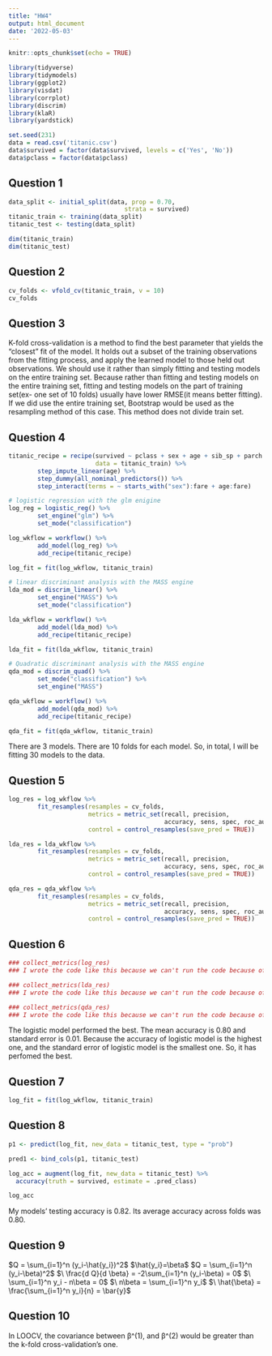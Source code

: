 ```yaml
---
title: "HW4"
output: html_document
date: '2022-05-03'
---
```


```r
knitr::opts_chunk$set(echo = TRUE)
```

```r
library(tidyverse)
library(tidymodels)
library(ggplot2)
library(visdat)
library(corrplot)
library(discrim)
library(klaR)
library(yardstick)
```

```r
set.seed(231)
data = read.csv('titanic.csv')
data$survived = factor(data$survived, levels = c('Yes', 'No'))
data$pclass = factor(data$pclass)
```


## Question 1
```r
data_split <- initial_split(data, prop = 0.70,
                                strata = survived)
titanic_train <- training(data_split)
titanic_test <- testing(data_split)
```

```r
dim(titanic_train)
dim(titanic_test)
```


## Question 2
```r
cv_folds <- vfold_cv(titanic_train, v = 10)
cv_folds
```


## Question 3
 K-fold cross-validation is a method to find the best parameter that yields the "closest" fit of the model. It holds out a subset of the training observations from the fitting process, and apply the learned model to those held out observations.
 We should use it rather than simply fitting and testing models on the entire training set. Because rather than fitting and testing models on the entire training set, fitting and testing models on the part of training set(ex- one set of 10 folds) usually have lower RMSE(it means better fitting). 
   If we did use the entire training set, Bootstrap would be used as the resampling method of this case. This method does not divide train set.


## Question 4
```r
titanic_recipe = recipe(survived ~ pclass + sex + age + sib_sp + parch + fare, 
                        data = titanic_train) %>%
        step_impute_linear(age) %>%
        step_dummy(all_nominal_predictors()) %>%
        step_interact(terms = ~ starts_with("sex"):fare + age:fare)

# logistic regression with the glm enigine
log_reg = logistic_reg() %>% 
        set_engine("glm") %>% 
        set_mode("classification")

log_wkflow = workflow() %>% 
        add_model(log_reg) %>% 
        add_recipe(titanic_recipe)

log_fit = fit(log_wkflow, titanic_train)

# linear discriminant analysis with the MASS engine
lda_mod = discrim_linear() %>%
        set_engine("MASS") %>%
        set_mode("classification")

lda_wkflow = workflow() %>% 
        add_model(lda_mod) %>% 
        add_recipe(titanic_recipe)

lda_fit = fit(lda_wkflow, titanic_train)

# Quadratic discriminant analysis with the MASS engine
qda_mod = discrim_quad() %>% 
        set_mode("classification") %>% 
        set_engine("MASS")

qda_wkflow = workflow() %>% 
        add_model(qda_mod) %>% 
        add_recipe(titanic_recipe)

qda_fit = fit(qda_wkflow, titanic_train)
```
There are 3 models. There are 10 folds for each model. So, in total, I will be fitting 30 models to the data. 


## Question 5
```r
log_res = log_wkflow %>% 
        fit_resamples(resamples = cv_folds, 
                      metrics = metric_set(recall, precision, 
                                           accuracy, sens, spec, roc_auc),
                      control = control_resamples(save_pred = TRUE)) 

lda_res = lda_wkflow %>%
        fit_resamples(resamples = cv_folds,
                      metrics = metric_set(recall, precision, 
                                           accuracy, sens, spec, roc_auc),
                      control = control_resamples(save_pred = TRUE))

qda_res = qda_wkflow %>%
        fit_resamples(resamples = cv_folds,
                      metrics = metric_set(recall, precision, 
                                           accuracy, sens, spec, roc_auc),
                      control = control_resamples(save_pred = TRUE))
```


## Question 6
```r
### collect_metrics(log_res) 
### I wrote the code like this because we can't run the code because of the Question 5's 'eval=FALSE' code. 
```
```r
### collect_metrics(lda_res)
### I wrote the code like this because we can't run the code because of the Question 5's 'eval=FALSE' code. 
```
```r
### collect_metrics(qda_res)
### I wrote the code like this because we can't run the code because of the Question 5's 'eval=FALSE' code. 
```
   The logistic model performed the best. The mean accuracy is 0.80 and standard error is 0.01. Because the accuracy of logistic model is the highest one, and the standard error of logistic model is the smallest one. So, it has perfomed the best. 


## Question 7
```r
log_fit = fit(log_wkflow, titanic_train)
```


## Question 8
```r
p1 <- predict(log_fit, new_data = titanic_test, type = "prob")

pred1 <- bind_cols(p1, titanic_test)

```
```r
log_acc = augment(log_fit, new_data = titanic_test) %>%
  accuracy(truth = survived, estimate = .pred_class)

log_acc
```
My models' testing accuracy is 0.82. Its average accuracy across folds was 0.80. 

## Question 9
$Q = \sum_{i=1}^n (y_i-\hat{y_i})^2$
$\hat{y_i}=\beta$
$Q = \sum_{i=1}^n (y_i-\beta)^2$
$\  \frac{d Q}{d \beta} = -2\sum_{i=1}^n (y_i-\beta) = 0$
$\  \sum_{i=1}^n y_i - n\beta = 0$
$\  n\beta = \sum_{i=1}^n y_i$
$\  \hat{\beta} = \frac{\sum_{i=1}^n y_i}{n} = \bar{y}$

## Question 10
In LOOCV, the covariance between β^(1), and β^(2) would be greater than the k-fold cross-validation's one.




